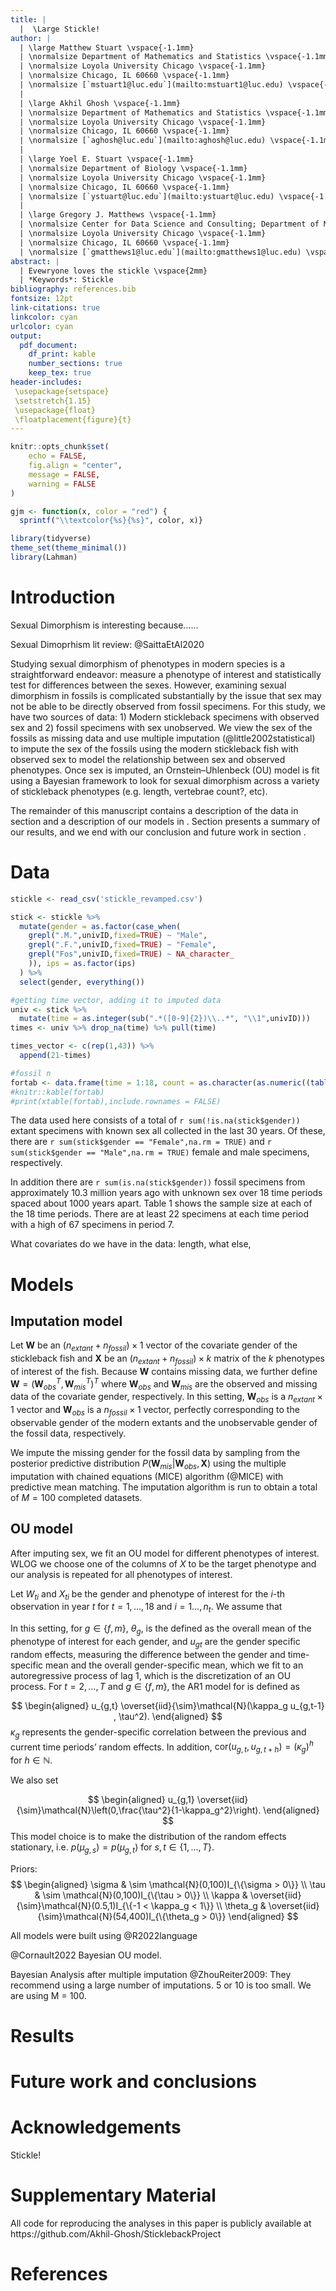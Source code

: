 ```yaml
---
title: |
  |  \Large Stickle!
author: | 
  | \large Matthew Stuart \vspace{-1.1mm}
  | \normalsize Department of Mathematics and Statistics \vspace{-1.1mm}
  | \normalsize Loyola University Chicago \vspace{-1.1mm}
  | \normalsize Chicago, IL 60660 \vspace{-1.1mm}
  | \normalsize [`mstuart1@luc.edu`](mailto:mstuart1@luc.edu) \vspace{-1.1mm}
  |
  | \large Akhil Ghosh \vspace{-1.1mm}
  | \normalsize Department of Mathematics and Statistics \vspace{-1.1mm}
  | \normalsize Loyola University Chicago \vspace{-1.1mm}
  | \normalsize Chicago, IL 60660 \vspace{-1.1mm}
  | \normalsize [`aghosh@luc.edu`](mailto:aghosh@luc.edu) \vspace{-1.1mm}
  |
  | \large Yoel E. Stuart \vspace{-1.1mm}
  | \normalsize Department of Biology \vspace{-1.1mm}
  | \normalsize Loyola University Chicago \vspace{-1.1mm}
  | \normalsize Chicago, IL 60660 \vspace{-1.1mm}
  | \normalsize [`ystuart@luc.edu`](mailto:ystuart@luc.edu) \vspace{-1.1mm}
  |
  | \large Gregory J. Matthews \vspace{-1.1mm}
  | \normalsize Center for Data Science and Consulting; Department of Mathematics and Statistics \vspace{-1.1mm}
  | \normalsize Loyola University Chicago \vspace{-1.1mm}
  | \normalsize Chicago, IL 60660 \vspace{-1.1mm}
  | \normalsize [`gmatthews1@luc.edu`](mailto:gmatthews1@luc.edu) \vspace{-1.1mm}
abstract: |
  | Evewryone loves the stickle \vspace{2mm}
  | *Keywords*: Stickle
bibliography: references.bib
fontsize: 12pt
link-citations: true
linkcolor: cyan
urlcolor: cyan
output:
  pdf_document:
    df_print: kable
    number_sections: true
    keep_tex: true
header-includes:
 \usepackage{setspace}
 \setstretch{1.15}
 \usepackage{float}
 \floatplacement{figure}{t}
---
```


```r
knitr::opts_chunk$set(
	echo = FALSE,
	fig.align = "center",
	message = FALSE,
	warning = FALSE
)

gjm <- function(x, color = "red") {
  sprintf("\\textcolor{%s}{%s}", color, x)}
```

\newcommand{\iid}{\overset{iid}{\sim}}

```r
library(tidyverse)
theme_set(theme_minimal())
library(Lahman)
```

\newpage

# Introduction {#sec:intro}
Sexual Dimorphism is interesting because...... 

Sexual Dimoprhism lit review:
@SaittaEtAl2020 

Studying sexual dimorphism of phenotypes in modern species is a straightforward endeavor: measure a phenotype of interest and statistically test for differences between the sexes.  However, examining sexual dimorphism in fossils is complicated substantially by the issue that sex may not be able to be directly observed from fossil specimens.  For this study, we have two sources of data: 1) Modern stickleback specimens with observed sex and 2) fossil specimens with sex unobserved.  We view the sex of the fossils as missing data and use multiple imputation (@little2002statistical) to impute the sex of the fossils using the modern stickleback fish with observed sex to model the relationship between sex and observed phenotypes.  Once sex is imputed, an Ornstein–Uhlenbeck (OU) model is fit using a Bayesian framework to look for sexual dimorphism across a variety of stickleback phenotypes (e.g. length, vertebrae count?, etc).

The remainder of this manuscript contains a description of the data in section \ref{sec:data} and a description of our models in \ref{sec:models}. Section \ref{sec:results} presents a summary of our results, and we end with our conclusion and future work in section \ref{sec:conclusions}.  

# Data {#sec:data}

```r
stickle <- read_csv('stickle_revamped.csv')

stick <- stickle %>% 
  mutate(gender = as.factor(case_when(
    grepl(".M.",univID,fixed=TRUE) ~ "Male",
    grepl(".F.",univID,fixed=TRUE) ~ "Female",
    grepl("Fos",univID,fixed=TRUE) ~ NA_character_
    )), ips = as.factor(ips)
  ) %>% 
  select(gender, everything())

#getting time vector, adding it to imputed data
univ <- stick %>% 
  mutate(time = as.integer(sub(".*([0-9]{2})\\..*", "\\1",univID)))
times <- univ %>% drop_na(time) %>% pull(time)

times_vector <- c(rep(1,43)) %>% 
  append(21-times)

#fossil n
fortab <- data.frame(time = 1:18, count = as.character(as.numeric((table(times_vector)))))
#knitr::kable(fortab)
#print(xtable(fortab),include.rownames = FALSE)
```

The data used here consists of a total of `r sum(!is.na(stick$gender))` extant specimens with known sex all collected in the last 30 years.  Of these, there are `r sum(stick$gender == "Female",na.rm = TRUE)` and `r sum(stick$gender == "Male",na.rm = TRUE)` female and male specimens, respectively.  

In addition there are `r sum(is.na(stick$gender))` fossil specimens from approximately 10.3 million years ago with unknown sex over 18 time periods spaced about 1000 years apart. Table 1 shows the sample size at each of the 18 time periods.  There are at least 22 specimens at each time period with a high of 67 specimens in period 7.  


<!-- % latex table generated in R 4.2.2 by xtable 1.8-4 package -->
<!-- % Mon May  1 11:20:28 2023 -->
\begin{table}[ht]
\centering
\begin{tabular}{rl}
  \hline
time & count \\ 
  \hline
  1 & 43 \\ 
    2 & 41 \\ 
    3 & 51 \\ 
    4 & 41 \\ 
    5 & 46 \\ 
    6 & 48 \\ 
    7 & 67 \\ 
    8 & 55 \\ 
    9 & 42 \\ 
   10 & 33 \\ 
   11 & 37 \\ 
   12 & 22 \\ 
   13 & 41 \\ 
   14 & 43 \\ 
   15 & 46 \\ 
   16 & 47 \\ 
   17 & 56 \\ 
   18 & 55 \\ 
   \hline
\end{tabular}
\label{tab1}
\caption{The number of stickleback fossils at each time point.  Sample size at each time point ranges from a low of 22 to a high of 67.}
\end{table}

What covariates do we have in the data: length, what else, 


# Models  {#sec:models}
## Imputation model 
Let $\boldsymbol{W}$ be an $(n_{extant} + n_{fossil}) \times 1$ vector of the covariate gender of the stickleback fish and $\boldsymbol{X}$ be an $(n_{extant} + n_{fossil}) \times k$ matrix of the $k$ phenotypes of interest of the fish.  Because $\boldsymbol{W}$ contains missing data, we further define $\boldsymbol{W} = (\boldsymbol{W}_{obs}^T,\boldsymbol{W}_{mis}^T)^T$ where $\boldsymbol{W}_{obs}$ and $\boldsymbol{W}_{mis}$ are the observed and missing data of the covariate gender, respectively.  In this setting, $\boldsymbol{W}_{obs}$ is a $n_{extant} \times 1$ vector and $\boldsymbol{W}_{obs}$ is a $n_{fossil} \times 1$ vector, perfectly corresponding to the observable gender of the modern extants and the unobservable gender of the fossil data, respectively.  

We impute the missing gender for the fossil data by sampling from the posterior predictive distribution $P(\boldsymbol{W}_{mis}|\boldsymbol{W}_{obs}, \boldsymbol{X})$ using the multiple imputation with chained equations (MICE) algorithm (@MICE) with predictive mean matching.  The imputation algorithm is run to obtain a total of $M = 100$ completed datasets.

## OU model 
After imputing sex, we fit an OU model for different phenotypes of interest.  WLOG we choose one of the columns of $X$ to be the target phenotype and our analysis is repeated for all phenotypes of interest.  

Let $W_{ti}$ and $X_{ti}$ be the gender and phenotype of interest for the $i$-th observation in year $t$ for $t = 1, \ldots, 18$ and  $i = 1\ldots,n_{t}$.  We assume that 



\begin{align}
X_{ti} \iid \left\{\begin{array}{ll} \mathcal{N}(\theta_f + u_{ft},\sigma^2), & W_{ti} = \text{Female} \\ \mathcal{N}(\theta_m + u_{mt},\sigma^2), & W_{ti} = \text{Male} \end{array}\right. 
\end{align}

In this setting, for $g \in \{f,m\}$, $\theta_g$, is the defined as the overall mean of the phenotype of interest for each gender, and $u_{gt}$ are the gender specific random effects, measuring the difference between the gender and time-specific mean and the overall gender-specific mean, which we fit to an autoregressive process of lag 1, which is the discretization of an OU process.  For $t = 2,\ldots,T$ and $g \in \{f,m\}$, the AR1 model for is defined as

$$
\begin{aligned}
u_{g,t} \iid \mathcal{N}(\kappa_g u_{g,t-1} , \tau^2).
\end{aligned}
$$
$\kappa_g$ represents the gender-specific correlation between the previous and current time periods' random effects.  In addition, $\text{cor}(u_{g,t},u_{g,t+h}) = (\kappa_g)^h$ for $h \in \mathbb{N}$.

We also set

$$
\begin{aligned}
u_{g,1} \iid \mathcal{N}\left(0,\frac{\tau^2}{1-\kappa_g^2}\right).
\end{aligned}
$$
This model choice is to make the distribution of the random effects stationary, i.e. $p(\mu_{g,s}) = p(\mu_{g,t})$ for $s,t \in \{1,\dots,T\}$.

Priors: 
$$
\begin{aligned}
\sigma & \sim \mathcal{N}(0,100)I_{\{\sigma > 0\}} \\
\tau & \sim \mathcal{N}(0,100)I_{\{\tau > 0\}} \\
\kappa & \iid \mathcal{N}(0.5,1)I_{\{-1 < \kappa_g < 1\}} \\
\theta_g & \iid \mathcal{N}(54,400)I_{\{\theta_g > 0\}}
\end{aligned}
$$

All models were built using @R2022language

@Cornault2022 Bayesian OU model.  

Bayesian Analysis after multiple imputation @ZhouReiter2009: They recommend using a large number of imputations.  5 or 10 is too small.  We are using M = 100.  


# Results {#sec:results}

# Future work and conclusions {#sec:conclusions}


# Acknowledgements {-}


Stickle!

# Supplementary Material {-}

All code for reproducing the analyses in this paper is publicly available at https://github.com/Akhil-Ghosh/SticklebackProject

# References
